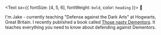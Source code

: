 <Text sx={{ fontSize: [4, 5, 6], fontWeight: `bold`, color: `heading` }}>
  👋
</Text>

I'm Jake - currently teaching "Defense against the Dark Arts" at Hogwarts, Great Britain. I recently published a book called [Those nasty Dementors](https://www.lekoarts.de).
It teaches everything you need to know about defending against Dementors.

